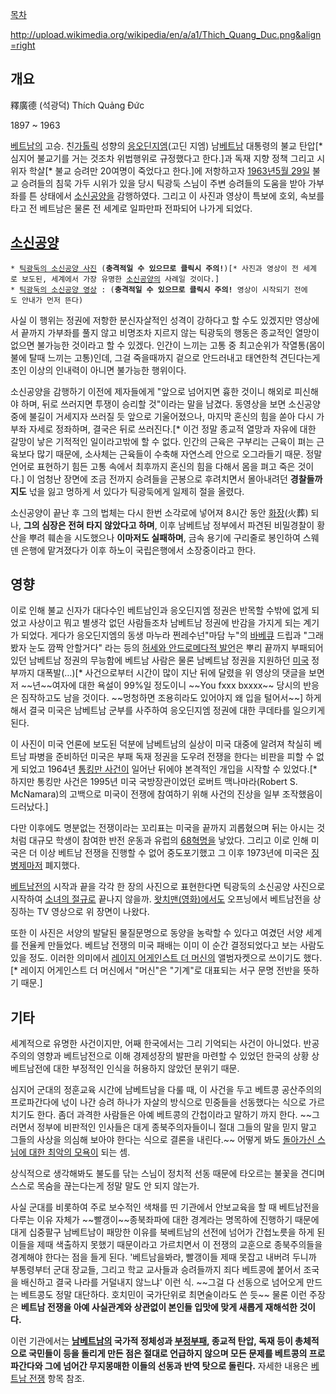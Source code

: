 [[목차]]

http://upload.wikimedia.org/wikipedia/en/a/a1/Thich_Quang_Duc.png&align=right

== 개요 ==
釋廣德 (석광덕)
Thích Quảng Ðức

1897 ~ 1963

[[베트남]]의 고승. 친[[가톨릭]] 성향의 [[응오딘지엠]](고딘 지엠) 남[[베트남]] 대통령의 불교 탄압[* 심지어 불교기를 거는 것조차 위법행위로 규정했다고 한다.]과 독재 지향 정책 그리고 시위자 학살[* 불교 승려만 20여명이 죽었다고 한다.]에 저항하고자 [[1963년]][[5월 29일]] 불교 승려들의 침묵 가두 시위가 있을 당시 틱광둑 스님이 주변 승려들의 도움을 받아 가부좌를 튼 상태에서 [[소신공양]]을 감행하였다. 그리고 이 사진과 영상이 특보에 호외, 속보를 타고 전 베트남은 물론 전 세계로 일파만파 전파되어 나가게 되었다.

== [[소신공양]] ==
 * [http://cfile201.uf.daum.net/image/213F474B51A03930181C15 틱광둑의 소신공양 사진] ('''충격적일 수 있으므로 클릭시 주의!''')[* 사진과 영상이 전 세계로 보도된, 세계에서 가장 유명한 [[소신공양]]의 사례일 것이다.]
 * [http://youtu.be/zJ4uc8H6up0 틱광둑의 소신공양 영상] : ('''충격적일 수 있으므로 클릭시 주의!''' 영상이 시작되기 전에도 안내가 먼저 뜬다) 

사실 이 행위는 정권에 저항한 분신자살적인 성격이 강하다고 할 수도 있겠지만 영상에서 끝까지 가부좌를 풀지 않고 비명조차 지르지 않는 틱광둑의 행동은 종교적인 열망이 없으면 불가능한 것이라고 할 수 있겠다. 인간이 느끼는 고통 중 최고순위가 작열통(몸이 불에 탈때 느끼는 고통)인데, 그걸 죽을때까지 겉으로 안드러내고 태연한척 견딘다는게 초인 이상의 인내력이 아니면 불가능한 행위이다.

소신공양을 감행하기 이전에 제자들에게 "앞으로 넘어지면 흉한 것이니 해외로 피신해야 하며, 뒤로 쓰러지면 투쟁이 승리할 것"이라는 말을 남겼다. 동영상을 보면 소신공양 중에 불길이 거세지자 쓰러질 듯 앞으로 기울어졌으나, 마지막 혼신의 힘을 쏟아 다시 가부좌 자세로 정좌하며, 결국은 뒤로 쓰러진다.[* 이건 정말 종교적 열망과 자유에 대한 갈망이 낳은 기적적인 일이라고밖에 할 수 없다. 인간의 근육은 구부리는 근육이 펴는 근육보다 많기 때문에, 소사체는 근육들이 수축해 자연스레 안으로 오그라들기 때문. 정말 언어로 표현하기 힘든 고통 속에서 최후까지 혼신의 힘을 다해서 몸을 펴고 죽은 것이다.] 이 엄청난 장면에 조금 전까지 승려들을 곤봉으로 후려치면서 몰아내려던 '''경찰들까지도''' 넋을 잃고 멍하게 서 있다가 틱광둑에게 일제히 절을 올렸다.

소신공양이 끝난 후 그의 법체는 다시 한번 소각로에 넣어져 8시간 동안 [[화장]](火葬) 되나, '''그의 심장은 전혀 타지 않았다고 하며''', 이후 남베트남 정부에서 파견된 비밀경찰이 황산을 뿌려 훼손을 시도했으나 '''이마저도 실패하며''', 금속 용기에 구리줄로 봉인하여 스웨덴 은행에 맡겨졌다가 이후 하노이 국립은행에서 소장중이라고 한다.
== 영향 ==
이로 인해 불교 신자가 대다수인 베트남인과 응오딘지엠 정권은 반목할 수밖에 없게 되었고 사상이고 뭐고 별생각 없던 사람들조차 남베트남 정권에 반감을 가지게 되는 계기가 되었다. 게다가 응오딘지엠의 동생 마누라 쩐레수넌"마담 누"의 [[바베큐]] 드립과 "그래봤자 눈도 깜짝 안할거다" 라는 등의 [http://www.youtube.com/v/d_PWM9gWR5E 허세와 안드로메다적 발언]은 뿌리 끝까지 부패되어 있던 남베트남 정권의 무능함에 베트남 사람은 물론 남베트남 정권을 지원하던 [[미국]] 정부까지 대폭발(…)[* 사건으로부터 시간이 많이 지난 뒤에 달렸을 위 영상의 댓글을 보면 저 ~~년~~여자에 대한 욕설이 99%일 정도이니 ~~You fxxx bxxxx~~ 당시의 반응은 짐작하고도 남을 것이다. ~~멍청하면 조용히라도 있어야지 왜 입을 털어서~~] 하게 해서 결국 미국은 남베트남 군부를 사주하여 응오딘지엠 정권에 대한 쿠데타를 일으키게 된다.

이 사진이 미국 언론에 보도된 덕분에 남베트남의 실상이 미국 대중에 알려져 착실히 베트남 파병을 준비하던 미국은 부패 독재 정권을 도우려 전쟁을 한다는 비판을 피할 수 없게 되었고 1964년 [[통킹만 사건]]이 일어난 뒤에야 본격적인 개입을 시작할 수 있었다.[* 하지만 통킹만 사건은 1995년 미국 국방장관이었던 로버트 맥나마라(Robert S. McNamara)의 고백으로 미국이 전쟁에 참여하기 위해 사건의 진상을 일부 조작했음이 드러났다.]

다만 이후에도 명분없는 전쟁이라는 꼬리표는 미국을 끝까지 괴롭혔으며 뒤는 아시는 것처럼 대규모 학생이 참여한 반전 운동과 유럽의 [[68혁명]]을 낳았다. 그리고 이로 인해 미국은 더 이상 베트남 전쟁을 진행할 수 없어 중도포기했고 그 이후 1973년에 미국은 [[징병제]]마저 폐지했다.

[[베트남전]]의 시작과 끝을 각각 한 장의 사진으로 표현한다면 틱광둑의 소신공양 사진으로 시작하여 [[소녀의 절규]]로 끝나지 않을까. [[왓치맨(영화)]]에서도 오프닝에서 베트남전을 상징하는 TV 영상으로 위 장면이 나왔다.

또한 이 사진은 서양의 발달된 물질문명으로 동양을 농락할 수 있다고 여겼던 서양 세계를 전율케 만들었다. 베트남 전쟁의 미국 패배는 이미 이 순간 결정되었다고 보는 사람도 있을 정도. 이러한 의미에서 [[레이지 어게인스트 더 머신]]의 앨범자켓으로 쓰이기도 했다.[* 레이지 어게인스트 더 머신에서 "머신"은 "기계"로 대표되는 서구 문명 전반을 뜻하기 때문.]

== 기타 ==
세계적으로 유명한 사건이지만, 어째 한국에서는 그리 기억되는 사건이 아니었다. 반공주의의 영향과 베트남전으로 이해 경제성장의 발판을 마련할 수 있었던 한국의 상황 상 베트남전에 대한 부정적인 인식을 허용하지 않았던 분위기 때문.

심지어 군대의 정훈교육 시간에 남베트남을 다룰 때, 이 사건을 두고 베트콩 공산주의의 프로파간다에 넋이 나간 승려 하나가 자살의 방식으로 민중들을 선동했다는 식으로 가르치기도 한다. 좀더 과격한 사람들은 아예 베트콩의 간첩이라고 말하기 까지 한다. ~~그러면서 정부에 비판적인 인사들은 대게 종북주의자들이니 절대 그들의 말을 믿지 말고 그들의 사상을 의심해 보아야 한다는 식으로 결론을 내린다.~~ 어떻게 봐도 [[고인드립|돌아가신 스님에 대한 최악의 모욕]]이 되는 셈.

상식적으로 생각해봐도 불도를 닦는 스님이 정치적 선동 때문에 타오르는 불꽃을 견디며 스스로 목숨을 끊는다는게 정말 말도 안 되지 않는가. 

사실 군대를 비롯하여 주로 보수적인 색채를 띤 기관에서 안보교육을 할 때 베트남전을 다루는 이유 자체가 ~~빨갱이~~종북좌파에 대한 경계라는 명목하에 진행하기 때문에 대게 십중팔구 남베트남이 패망한 이유를 북베트남의 선전에 넘어가 간첩노릇을 하게 된 이들을 제때 색출하지 못했기 때문이라고 가르치면서 이 전쟁의 교훈으로 종북주의들을 경계해야 한다는 점을 들게 된다. '베트남을봐라, 빨갱이들 제때 못잡고 내버려 두니까 부통령부터 군대 장교들, 그리고 학교 교사들과 승려들까지 죄다 베트콩에 붙어서 조국을 배신하고 결국 나라를 거덜내지 않느냐' 이런 식. ~~그걸 다 선동으로 넘어오게 만드는 베트콩도 정말 대단하다. 호치민이 국가단위로 최면술이라도 쓴 듯~~ 물론 이런 주장은 '''베트남 전쟁을 아예 사실관계와 상관없이 본인들 입맛에 맞게 새롭게 재해석한 것이다.'''

이런 기관에서는 '''[[남베트남]]의 국가적 정체성과 [[부정부패]], 종교적 탄압, 독재 등이 총체적으로 국민들이 등을 돌리게 만든 점은 절대로 언급하지 않으며 모든 문제를 베트콩의 프로파간다와 그에 넘어간 무지몽매한 이들의 선동과 반역 탓으로 돌린다.''' 자세한 내용은 [[베트남 전쟁]] 항목 참조.
